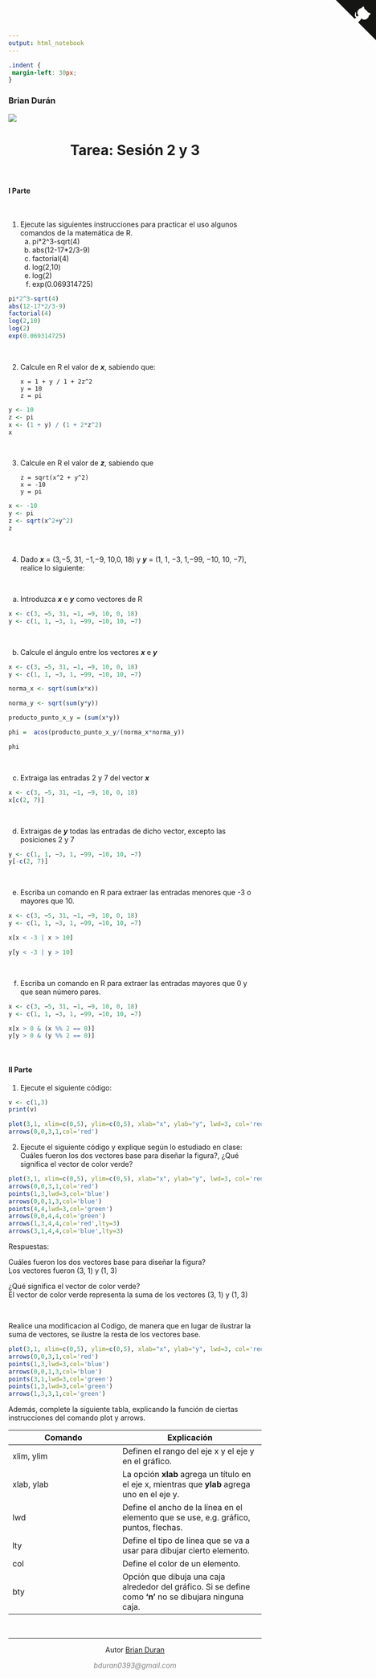 ```yaml
---
output: html_notebook
---
```


```css
.indent {
 margin-left: 30px;
}
```

### Brian Durán
![](../logo_ciencia_de_datos.png)

<h1><center> Tarea: Sesión 2 y 3 </center></h1>

</br>

#### I Parte

</br>

1. Ejecute las siguientes instrucciones para practicar el uso algunos comandos de la
matemática de R.
    a. pi*2^3-sqrt(4)
    b. abs(12-17*2/3-9)
    c. factorial(4)
    d. log(2,10)
    e. log(2)
    f. exp(0.069314725)
    
```r
pi*2^3-sqrt(4)
abs(12-17*2/3-9)
factorial(4)
log(2,10)
log(2)
exp(0.069314725)
```

</br>

2. Calcule en R el valor de _**x**_, sabiendo que:

    ```
    x = 1 + y / 1 + 2z^2
    y = 10
    z = pi
    ```

```r
y <- 10
z <- pi
x <- (1 + y) / (1 + 2*z^2)
x
```

</br>

3. Calcule en R el valor de _**z**_, sabiendo que

    ```
    z = sqrt(x^2 + y^2)
    x = -10
    y = pi
    ```

```r
x <- -10
y <- pi
z <- sqrt(x^2+y^2)
z
```

</br>

4. Dado _**x**_ = (3,−5, 31, −1,−9, 10,0, 18) y _**y**_ = (1, 1, −3, 1,−99, −10, 10, −7),
realice lo siguiente:

</br>

a. Introduzca _**x**_ e _**y**_ como vectores de R

```r
x <- c(3, −5, 31, −1, −9, 10, 0, 18)
y <- c(1, 1, −3, 1, −99, −10, 10, −7)
```

</br>

b. Calcule el ángulo entre los vectores _**x**_ e _**y**_

```r
x <- c(3, −5, 31, −1, −9, 10, 0, 18)
y <- c(1, 1, −3, 1, −99, −10, 10, −7)

norma_x <- sqrt(sum(x*x))

norma_y <- sqrt(sum(y*y))

producto_punto_x_y = (sum(x*y))

phi =  acos(producto_punto_x_y/(norma_x*norma_y))

phi
```

</br>

c. Extraiga las entradas 2 y 7 del vector _**x**_

```r
x <- c(3, −5, 31, −1, −9, 10, 0, 18)
x[c(2, 7)]
```

</br>

d. Extraigas de _**y**_ todas las entradas de dicho vector, excepto las posiciones 2 y 7

```r
y <- c(1, 1, −3, 1, −99, −10, 10, −7)
y[-c(2, 7)]
```

</br>

e. Escriba un comando en R para extraer las entradas menores que -3 o mayores que 10.
```r
x <- c(3, −5, 31, −1, −9, 10, 0, 18)
y <- c(1, 1, −3, 1, −99, −10, 10, −7)

x[x < -3 | x > 10]

y[y < -3 | y > 10]
```

</br>

f. Escriba un comando en R para extraer las entradas mayores que 0 y que sean número pares.

```r
x <- c(3, −5, 31, −1, −9, 10, 0, 18)
y <- c(1, 1, −3, 1, −99, −10, 10, −7)

x[x > 0 & (x %% 2 == 0)]
y[y > 0 & (y %% 2 == 0)]
```

</br>

#### II Parte

1. Ejecute el siguiente código:

```r
v <- c(1,3)
print(v)
```

```r
plot(3,1, xlim=c(0,5), ylim=c(0,5), xlab="x", ylab="y", lwd=3, col='red', bty='n')
arrows(0,0,3,1,col='red')
```


2. Ejecute el siguiente código y explique según lo estudiado en clase: Cuáles fueron los dos vectores base para diseñar la figura?, ¿Qué significa el vector de color verde?

```r
plot(3,1, xlim=c(0,5), ylim=c(0,5), xlab="x", ylab="y", lwd=3, col='red', bty='n')
arrows(0,0,3,1,col='red')
points(1,3,lwd=3,col='blue')
arrows(0,0,1,3,col='blue')
points(4,4,lwd=3,col='green')
arrows(0,0,4,4,col='green')
arrows(1,3,4,4,col='red',lty=3)
arrows(3,1,4,4,col='blue',lty=3)
```

Respuestas:

Cuáles fueron los dos vectores base para diseñar la figura? </br>
Los vectores fueron (3, 1) y (1, 3)

¿Qué significa el vector de color verde? </br>
El vector de color verde representa la suma de los vectores (3, 1) y (1, 3)

</br>

Realice una modificacion al Codigo, de manera que en lugar de ilustrar la suma de vectores, se ilustre la resta  de los vectores base.

```r
plot(3,1, xlim=c(0,5), ylim=c(0,5), xlab="x", ylab="y", lwd=3, col='red', bty='n')
arrows(0,0,3,1,col='red')
points(1,3,lwd=3,col='blue')
arrows(0,0,1,3,col='blue')
points(3,1,lwd=3,col='green')
points(1,3,lwd=3,col='green')
arrows(1,3,3,1,col='green')
```

Además, complete la siguiente tabla, explicando la función de ciertas instrucciones del comando plot y arrows.

Comando    | Explicación
---------- | -------------
xlim, ylim | Definen el rango del eje x y el eje y en el gráfico.
xlab, ylab | La opción **xlab** agrega un título en el eje x, mientras que **ylab** agrega uno en el eje y.
lwd        | Define el ancho de la línea en el elemento que se use, e.g. gráfico, puntos, flechas.
lty        | Define el tipo de línea que se va a usar para dibujar cierto elemento.
col        | Define el color de un elemento.
bty        | Opción que dibuja una caja alrededor del gráfico. Si se define como  **'n'** no se dibujara ninguna caja.


<!-- ----------------------------------------------------------- -->
<!--
Esta sección es solo para agregar estilos y elementos 
personalizados al html generado por rStudio  
-->
<!-- ----------------------------------------------------------- -->

&nbsp;

<hr />
<p style="text-align: center;">Autor <a href="https://github.com/bdurans">Brian Duran</a></p>
<p style="text-align: center;"><span style="color: #808080;"><em>bduran0393@gmail.com</em></span></p>

<!-- Add icon library -->
<link rel="stylesheet" href="https://cdnjs.cloudflare.com/ajax/libs/font-awesome/4.7.0/css/font-awesome.min.css">

<!-- Add font awesome icons -->
<p style="text-align: center;">
    <a href="https://github.com/bdurans/tec_data_science_course" class="fa fa-github"></a>
</p>

<a href="https://github.com/bdurans/tec_data_science_course" class="github-corner" aria-label="View source on GitHub"><svg width="80" height="80" viewBox="0 0 250 250" style="fill:#151513; color:#fff; position: absolute; top: 0; border: 0; right: 0;" aria-hidden="true"><path d="M0,0 L115,115 L130,115 L142,142 L250,250 L250,0 Z"></path><path d="M128.3,109.0 C113.8,99.7 119.0,89.6 119.0,89.6 C122.0,82.7 120.5,78.6 120.5,78.6 C119.2,72.0 123.4,76.3 123.4,76.3 C127.3,80.9 125.5,87.3 125.5,87.3 C122.9,97.6 130.6,101.9 134.4,103.2" fill="currentColor" style="transform-origin: 130px 106px;" class="octo-arm"></path><path d="M115.0,115.0 C114.9,115.1 118.7,116.5 119.8,115.4 L133.7,101.6 C136.9,99.2 139.9,98.4 142.2,98.6 C133.8,88.0 127.5,74.4 143.8,58.0 C148.5,53.4 154.0,51.2 159.7,51.0 C160.3,49.4 163.2,43.6 171.4,40.1 C171.4,40.1 176.1,42.5 178.8,56.2 C183.1,58.6 187.2,61.8 190.9,65.4 C194.5,69.0 197.7,73.2 200.1,77.6 C213.8,80.2 216.3,84.9 216.3,84.9 C212.7,93.1 206.9,96.0 205.4,96.6 C205.1,102.4 203.0,107.8 198.3,112.5 C181.9,128.9 168.3,122.5 157.7,114.1 C157.9,116.9 156.7,120.9 152.7,124.9 L141.0,136.5 C139.8,137.7 141.6,141.9 141.8,141.8 Z" fill="currentColor" class="octo-body"></path></svg></a><style>.github-corner:hover .octo-arm{animation:octocat-wave 560ms ease-in-out}@keyframes octocat-wave{0%,100%{transform:rotate(0)}20%,60%{transform:rotate(-25deg)}40%,80%{transform:rotate(10deg)}}@media (max-width:500px){.github-corner:hover .octo-arm{animation:none}.github-corner .octo-arm{animation:octocat-wave 560ms ease-in-out}}</style>

<script>
$(document).ready(function () {
    $('pre.r').addClass('indent');
});
</script>

<style>
.indent {
 margin-left: 30px;
}
</style>

&nbsp;



